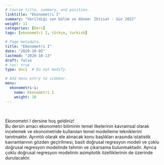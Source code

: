 ```yaml
---
# Course title, summary, and position.
linktitle: "Ekonometri I"
summary: "Verildiği son bölüm ve dönem: İktisat - Güz 2022"
weight: 11
categories: [Ders]
tags: [ekonometri I, türkçe, turkish]

# Page metadata.
title: "Ekonometri I"
date: "2020-10-05"
lastmod: "2020-10-13"
draft: false
# toc: true
type: docs  # Do not modify.

# Add menu entry to sidebar.
menu:
  ekonometri-i:
    name: Ekonometri I
    weight: 10
---
```


<br>

Ekonometri I dersine hoş geldiniz!  
Bu dersin amacı ekonometri biliminin temel ilkelerinin kavramsal olarak incelemek ve ekonometride kullanılan temel modelleme tekniklerini tanıtmaktır. Ayrıntılı olarak ele alınacak konu başlıkları arasında istatistik kavramlarının gözden geçirilmesi, basit doğrusal regresyon modeli ve çoklu doğrusal regresyon modelinde tahmin ve çıkarsama bulunmaktadır. Ayrıca çoklu doğrusal regresyon modelinin asimptotik özelliklerinin de üzerinde durulacaktır.

